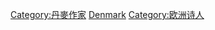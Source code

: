 {{Commonscat|Poets from Denmark}}

[[Category:丹麥作家|Category:丹麥作家]]
[[Category:各国诗人|Denmark]]
[[Category:欧洲诗人|Category:欧洲诗人]]
